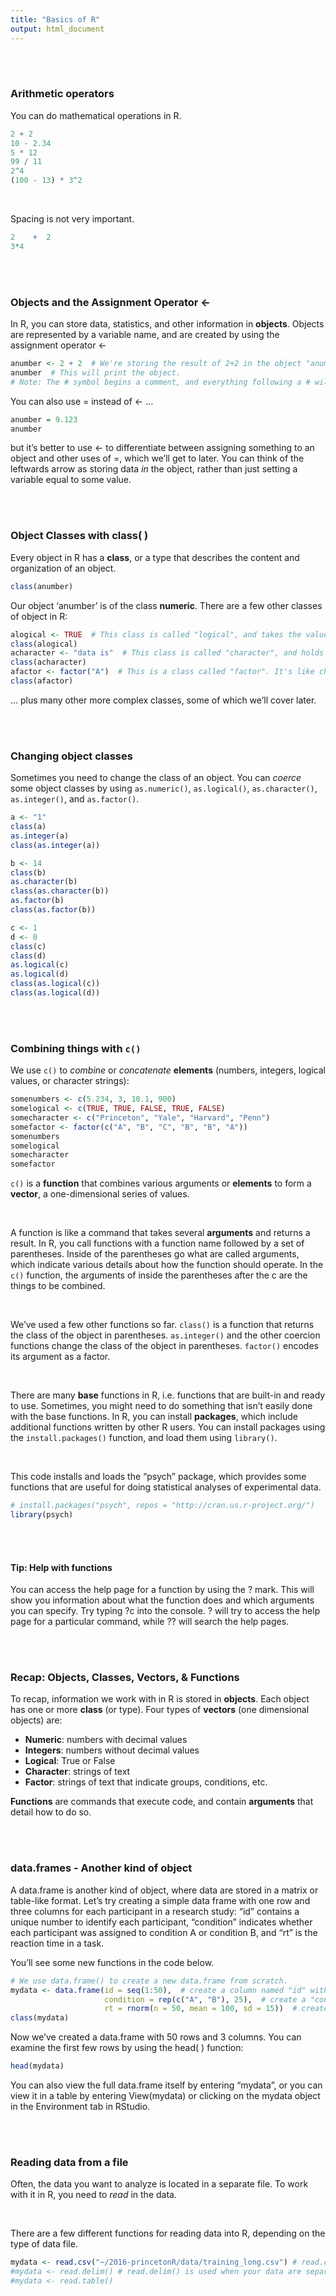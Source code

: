 ```yaml
---
title: "Basics of R"
output: html_document
---
```


<br/>
<br/>

### Arithmetic operators

You can do mathematical operations in R.

``` r
2 + 2
10 - 2.34
5 * 12
99 / 11
2^4
(100 - 13) * 3^2
```

<br/>

Spacing is not very important.

``` r
2    +  2
3*4
```

<br/>
<br/>

### Objects and the Assignment Operator <-

In R, you can store data, statistics, and other information in __objects__. Objects are represented by a variable name, and are created by using the assignment operator <-

```r
anumber <- 2 + 2  # We're storing the result of 2+2 in the object "anumber"
anumber  # This will print the object.
# Note: The # symbol begins a comment, and everything following a # will not affect your code.
```
You can also use = instead of <- ...
``` r
anumber = 9.123
anumber
```
but it's better to use <- to differentiate between assigning something to an object and other uses of =, which we'll get to later. You can think of the leftwards arrow as storing data _in_ the object, rather than just setting a variable equal to some value.

<br/>
<br/>

### Object Classes with class( )

Every object in R has a __class__, or a type that describes the content and organization of an object.

``` r
class(anumber)
```

Our object 'anumber' is of the class __numeric__. There are a few other classes of object in R:

``` r
alogical <- TRUE  # This class is called "logical", and takes the value TRUE or FALSE
class(alogical)
acharacter <- "data is"  # This class is called "character", and holds strings of text
class(acharacter)
afactor <- factor("A")  # This is a class called "factor". It's like character, but when elements with the same text are grouped
class(afactor)
```

... plus many other more complex classes, some of which we'll cover later.

<br/>
<br/>

### Changing object classes

Sometimes you need to change the class of an object. You can _coerce_ some object classes by using `as.numeric()`, `as.logical()`, `as.character()`, `as.integer()`, and `as.factor()`.

``` r
a <- "1"
class(a)
as.integer(a)
class(as.integer(a))

b <- 14
class(b)
as.character(b)
class(as.character(b))
as.factor(b)
class(as.factor(b))

c <- 1
d <- 0
class(c)
class(d)
as.logical(c)
as.logical(d)
class(as.logical(c))
class(as.logical(d))
```

<br/>
<br/>

### Combining things with `c()`

We use `c()` to _combine_ or _concatenate_  __elements__ (numbers, integers, logical values, or character strings):

``` r
somenumbers <- c(5.234, 3, 10.1, 900)
somelogical <- c(TRUE, TRUE, FALSE, TRUE, FALSE)
somecharacter <- c("Princeton", "Yale", "Harvard", "Penn")
somefactor <- factor(c("A", "B", "C", "B", "B", "A"))
somenumbers
somelogical
somecharacter
somefactor
```

`c()` is a __function__ that combines various arguments or __elements__ to form a __vector__, a one-dimensional series of values. 

<br/>

A function is like a command that takes several __arguments__ and returns a result. In R, you call functions with a function name followed by a set of parentheses. Inside of the parentheses go what are called arguments, which indicate various details about how the function should operate. In the `c()` function, the arguments of inside the parentheses after the c are the things to be combined.

<br/>

We've used a few other functions so far. `class()` is a function that returns the class of the object in parentheses. `as.integer()` and the other coercion functions change the class of the object in parentheses. `factor()` encodes its argument as a factor.

<br/>

There are many __base__ functions in R, i.e. functions that are built-in and ready to use. Sometimes, you might need to do something that isn't easily done with the base functions. In R, you can install __packages__, which include additional functions written by other R users. You can install packages using the `install.packages()` function, and load them using `library()`.

<br/>

This code installs and loads the "psych" package, which provides some functions that are useful for doing statistical analyses of experimental data.

``` r
# install.packages("psych", repos = "http://cran.us.r-project.org/")
library(psych)
```

<br/>
<br/>

#### Tip: Help with functions

You can access the help page for a function by using the ? mark. This will show you information about what the function does and which arguments you can specify. Try typing ?c into the console. ? will try to access the help page for a particular command, while ?? will search the help pages.

<br/>
<br/>

### Recap: Objects, Classes, Vectors, & Functions

To recap, information we work with in R is stored in __objects__. Each object has one or more __class__ (or type). Four types of __vectors__ (one dimensional objects) are:

* __Numeric__: numbers with decimal values
* __Integers__: numbers without decimal values
* __Logical__: True or False
* __Character__: strings of text
* __Factor__: strings of text that indicate groups, conditions, etc.

__Functions__ are commands that execute code, and contain __arguments__ that detail how to do so.

<br/>
<br/>

### data.frames - Another kind of object

A data.frame is another kind of object, where data are stored in a matrix or table-like format. Let's try creating a simple data frame with one row and three columns for each participant in a research study: "id" contains a unique number to identify each participant, "condition" indicates whether each participant was assigned to condition A or condition B, and "rt" is the reaction time in a task.

You'll see some new functions in the code below. 

``` r
# We use data.frame() to create a new data.frame from scratch.
mydata <- data.frame(id = seq(1:50),  # create a column named "id" with the numbers (sequence) 1 through 50
                     condition = rep(c("A", "B"), 25),  # create a "condition" column with A and B repeating
                     rt = rnorm(n = 50, mean = 100, sd = 15))  # create a third column named "rt" with randomly generated data
class(mydata)
```

Now we've created a data.frame with 50 rows and 3 columns. You can examine the first few rows by using the head( ) function:

``` r
head(mydata)
```

You can also view the full data.frame itself by entering "mydata", or you can view it in a table by entering View(mydata) or clicking on the mydata object in the Environment tab in RStudio.

<br/>
<br/>

### Reading data from a file

Often, the data you want to analyze is located in a separate file. To work with it in R, you need to _read_ in the data.

<br/>

There are a few different functions for reading data into R, depending on the type of data file.

``` r
mydata <- read.csv("~/2016-princetonR/data/training_long.csv") # read.csv() is used for Comma Separated Value files
#mydata <- read.delim() # read.delim() is used when your data are separated/delimited by the TAB character
#mydata <- read.table()
```
